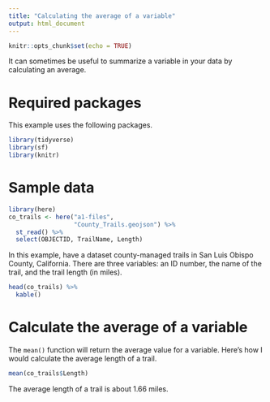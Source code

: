 ```yaml
---
title: "Calculating the average of a variable"
output: html_document
---
```


```r
knitr::opts_chunk$set(echo = TRUE)
```

It can sometimes be useful to summarize a variable in your
data by calculating an average.

# Required packages

This example uses the following packages. 

```r
library(tidyverse)
library(sf)
library(knitr)
```

# Sample data

```r
library(here)
co_trails <- here("a1-files",
                  "County_Trails.geojson") %>%
  st_read() %>%
  select(OBJECTID, TrailName, Length)
```

In this example, have a dataset county-managed trails in San Luis 
Obispo County, California. There are three variables: an ID number,
the name of the trail, and the trail length (in miles).

```r
head(co_trails) %>%
  kable()
```

# Calculate the average of a variable

The `mean()` function will return the average value for a variable.
Here's how I would calculate the average length of a trail.

```r
mean(co_trails$Length)
```
The average length of a trail is about 1.66 miles.